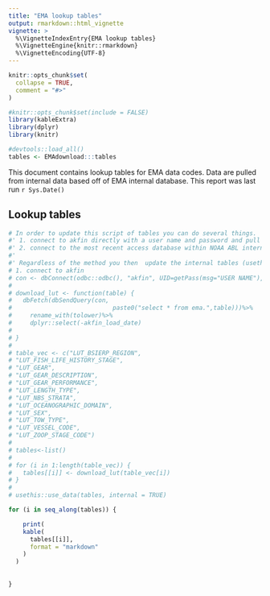 ```yaml
---
title: "EMA lookup tables"
output: rmarkdown::html_vignette
vignette: >
  %\VignetteIndexEntry{EMA lookup tables}
  %\VignetteEngine{knitr::rmarkdown}
  %\VignetteEncoding{UTF-8}
---
```


```r
knitr::opts_chunk$set(
  collapse = TRUE,
  comment = "#>"
)
```

```r
#knitr::opts_chunk$set(include = FALSE)
library(kableExtra)
library(dplyr)
library(knitr)

#devtools::load_all()
tables <- EMAdownload:::tables

```

This document contains lookup tables for EMA data codes. Data are pulled from internal data based off of EMA internal database. This report was last run `r Sys.Date()`

## Lookup tables

```r
# In order to update this script of tables you can do several things.
#' 1. connect to akfin directly with a user name and password and pull the updated LUT tables from there
#' 2. connect to the most recent access database within NOAA ABL internal drive (must be on network to do) and update tables
#' 
#' Regardless of the method you then  update the internal tables (usethis::use_data(internal = T)) below to store tables internal to the package
# 1. connect to akfin
# con <- dbConnect(odbc::odbc(), "akfin", UID=getPass(msg="USER NAME"), PWD=getPass())
# 
# download_lut <- function(table) {
#   dbFetch(dbSendQuery(con,
#                            paste0("select * from ema.",table)))%>%
#     rename_with(tolower)%>%
#     dplyr::select(-akfin_load_date) 
# 
# }
# 
# table_vec <- c("LUT_BSIERP_REGION",
# "LUT_FISH_LIFE_HISTORY_STAGE",
# "LUT_GEAR",
# "LUT_GEAR_DESCRIPTION",
# "LUT_GEAR_PERFORMANCE",
# "LUT_LENGTH_TYPE",
# "LUT_NBS_STRATA",
# "LUT_OCEANOGRAPHIC_DOMAIN",
# "LUT_SEX",
# "LUT_TOW_TYPE",
# "LUT_VESSEL_CODE",
# "LUT_ZOOP_STAGE_CODE")
# 
# tables<-list()
# 
# for (i in 1:length(table_vec)) {
#   tables[[i]] <- download_lut(table_vec[i])
# }
#
# usethis::use_data(tables, internal = TRUE)


```

```r

for (i in seq_along(tables)) {

    print(
    kable(
      tables[[i]],
      format = "markdown"
    )
  )
  
  
}
```
